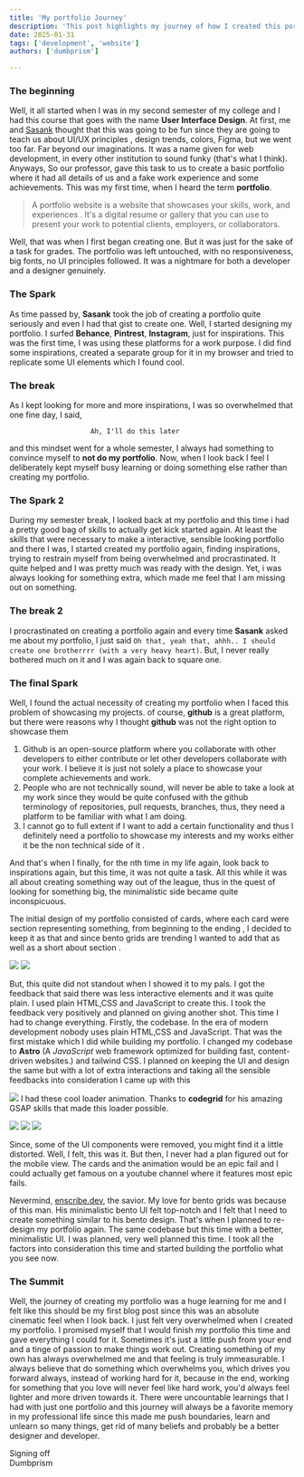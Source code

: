```yaml
---
title: 'My portfolio Journey'
description: 'This post highlights my journey of how I created this portfolio'
date: 2025-01-31
tags: ['development', 'website']
authors: ['dumbprism']

---
```


### The beginning

Well, it all started when I was in my second semester of my college and I had this course that goes with the name **User Interface Design**. At first, me and [Sasank](https://decentparadox.me/) thought that this was going to be fun since they are going to teach us about UI/UX principles , design trends, colors, Figma, but we went too far. Far beyond our imaginations. It was a name given for web development, in every other institution to sound funky (that's what I think). Anyways, So our professor, gave this task to us to create a basic portfolio where it had all details of us and a fake work experience and some achievements. This was my first time, when I heard the term **portfolio**. 

> A portfolio website is a website that showcases your skills, work, and experiences . It's a digital resume or gallery that you can use to present your work to potential clients, employers, or collaborators.

Well, that was when I first began creating one. But it was just for the sake of a task for grades. The portfolio was left untouched, with no responsiveness, big fonts, no UI principles followed. It was a nightmare for both a developer and a designer genuinely. 

### The Spark

As time passed by, **Sasank** took the job of creating a portfolio quite seriously and even I had that gist to create one. Well, I started designing my portfolio. I surfed **Behance**, **Pintrest**, **Instagram**, just for inspirations. This was the first time, I was using these platforms for a work purpose. I did find some inspirations, created a separate group for it in my browser and tried to replicate some UI elements which I found cool.

### The break 

As I kept looking for more and more inspirations, I was so overwhelmed that one fine day, I said, 
 
                        Ah, I'll do this later

and this mindset went for a whole semester, I always had something to convince myself to **not do my portfolio**. Now, when I look back I feel I deliberately kept myself busy learning or doing something else rather than creating my portfolio. 

### The Spark 2

During my semester break, I looked back at my portfolio and this time i had a pretty good bag of skills to actually get kick started again. At least the skills that were necessary to make a interactive, sensible looking portfolio and there I was, I started created my portfolio again, finding inspirations, trying to restrain myself from being overwhelmed and procrastinated. It quite helped and I was pretty much was ready with the design. Yet, i was always looking for something extra, which made me feel that I am missing out on something. 

### The break 2

I procrastinated on creating a portfolio again and every time **Sasank** asked me about my portfolio, I just said `Oh that, yeah that, ahhh.. I should create one brotherrrr (with a very heavy heart)`.  But, I never really bothered much on it and I was again back to square one. 

### The final Spark

Well, I found the actual necessity of creating my portfolio when I faced this problem of showcasing my projects. of course, **github** is a great platform, but there were reasons why I thought **github** was not the right option to showcase them 

1. Github is an open-source platform where you collaborate with other developers to either contribute or let other developers collaborate with your work. I believe it is just not solely a place to showcase your complete achievements and work. 
2. People who are not technically sound, will never be able to take a look at my work since they would be quite confused with the github terminology of repositories, pull requests, branches, thus, they need a platform to be familiar with what I am doing. 
3. I cannot go to full extent if I want to add a certain functionality and thus I definitely need a portfolio to showcase my interests and my works either it be the non technical side of it .

And that's when I finally, for the nth time in my life again, look back to inspirations again, but this time, it was not quite a task. All this while it was all about creating something way out of the league, thus in the quest of looking for something big, the minimalistic side became quite inconspicuous. 

The initial design of my portfolio consisted of cards, where each card  were section representing something, from beginning to the ending , I decided to keep it as that and since bento grids are trending I wanted to add that as well as a short about section . 


<img src="/images/blog-images/portfolio-journey-images/ss1.png"> </img>
<img src="/images/blog-images/portfolio-journey-images/ss2.png"> </img>



But, this quite did not standout when I showed it to my pals. I got the feedback that said there was less interactive elements and it was quite plain. I used plain HTML,CSS and JavaScript to create this. I took the feedback very positively and planned on giving another shot. This time I had to change everything. Firstly, the codebase. In the era of modern development nobody uses plain HTML,CSS and JavaScript. That was the first mistake which I did while building my portfolio. I changed my codebase to **Astro** (A _JavaScript_ web framework optimized for building fast, content-driven websites.) and tailwind CSS. I planned on keeping the UI and design the same but with a lot of extra interactions and taking all the sensible feedbacks into consideration I came up with this 

<img src="/images/blog-images/portfolio-journey-images/ss3.png"> </img>
I had these cool loader animation. Thanks to **codegrid** for his amazing GSAP skills that made this loader possible. 

<img src="/images/blog-images/portfolio-journey-images/ss4.png"> </img>
<img src="/images/blog-images/portfolio-journey-images/ss5.png"> </img>
<img src="/images/blog-images/portfolio-journey-images/ss6.png"> </img>

Since, some of the UI components were removed, you might find it a little distorted. Well, I felt, this was it. But then, I never had a plan figured out for the mobile view. The cards and the animation would be an epic fail and I could actually get famous on a youtube channel where it features most epic fails.

Nevermind, [enscribe.dev](https://enscribe.dev), the savior. My love for bento grids was because of this man. His minimalistic bento UI felt top-notch and I felt that I need to create something similar to his bento design. That's when I planned to re-design my portfolio again. The same codebase but this time with a better, minimalistic UI. I was planned, very well planned this time. I took all the factors into consideration this time and started building the portfolio what you see now. 

### The Summit

Well, the journey of creating my portfolio was a huge learning for me and I felt like this should be my first blog post since this was an absolute cinematic feel when I look back. I just felt very overwhelmed when I created my portfolio. I promised myself that I would finish my portfolio this time and gave everything I could for it. Sometimes it's just a little push from your end and a tinge of passion to make things work out. Creating something of my own has always overwhelmed me and that feeling is truly immeasurable. I always believe that do something which overwhelms you, which drives you forward always, instead of working hard for it, because in the end, working for something that you love will never feel like hard work, you'd always feel lighter and more driven towards it.  There were uncountable learnings that I had with just one portfolio and this journey will always be a favorite memory in my professional life since this made me push boundaries, learn and unlearn so many things, get rid of many beliefs and probably be a better designer and developer. 


Signing off\
Dumbprism


